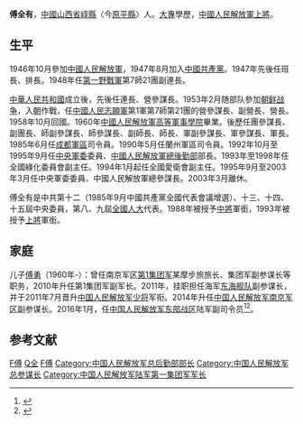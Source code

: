 {{中国人民解放军将领
| name = 傅全有
| image name = 
| width = 
| job = [[中国人民解放军|中国人民解放军]]第九任[[中国人民解放军总参谋部|总参谋长]]
| job-1 = [[中国人民解放军总后勤部|中国人民解放军总后勤部]]第六任部长
| job2 = 
| period = 1995年9月 - 2002年11月
| period-1 = 1992年10月 - 1995年9月
| birthname =
| other_names =
| foreign_names =
| english_names =
| Sex =男
| date of birth = 1930年11月
| place of birth = {{ROC|山西省}}[[崞縣|崞縣]]
| date of death = 
| place of death = 
| nationality = {{ROC}}<br>{{PRC}}
| residence = {{PRC}}[[北京市|北京市]]
| languages =[[汉语|汉语]]
| height =
| weight =
| party = {{CPC}}
| rank = [[中国人民解放军上将|中国人民解放军上将]]
| spouse = 
| relatives = [[傅勇|傅勇]]（儿子）
| educate = 
* [[中国人民解放军总高级步兵学校|中国人民解放军总高级步兵学校]]
* [[中国人民解放军高等军事学院|中国人民解放军高等军事学院]]
| past = 
| work =
| award =
* 中華人民共和國解放奖章（1955）
| rankrecord= 
* 1955年被授予[[上尉|上尉]]军衔
* 1962年被授予[[大尉|大尉]]军衔
* 1988年被授予[[中将|中将]]军衔
* 1993年晋升[[上将|上将]]军衔
}}

'''傅全有'''{{BD|1930年|11月|||catIdx=Fu,傅}}，[[中國|中國]][[山西省|山西省]][[崞縣|崞縣]]〈今[[原平縣|原平縣]]〉人。[[大專|大專]]學歷，[[中國人民解放軍上將|中國人民解放軍上將]]。

== 生平 ==

1946年10月參加[[中國人民解放軍|中國人民解放軍]]，1947年8月加入[[中國共產黨|中國共產黨]]。1947年先後任班長、排長。1948年任[[第一野戰軍|第一野戰軍]]第7師21團副連長。

[[中華人民共和國|中華人民共和國]]成立後，先後任連長、營參謀長。1953年2月随部队參加[[朝鲜战争|朝鲜战争]]，入[[朝鮮民主主義人民共和國|朝]]作戰，任[[中國人民志願軍|中國人民志願軍]]第1軍第7師第21團的營參謀長、副營長、營長。1958年10月回國。1960年[[中國人民解放軍高等軍事學院|中國人民解放軍高等軍事學院]]畢業。後歷任團參謀長、副團長、師副參謀長、師參謀長、副師長、師長、軍副參謀長、軍參謀長、軍長。1985年6月任[[成都軍區|成都軍區]]司令員。1990年5月任蘭州軍區司令員。1992年10月至1995年9月任[[中央軍委|中央軍委]]委員、[[中國人民解放軍總後勤部|中國人民解放軍總後勤部]]部長。1993年至1998年任全國綠化委員會副主任。1994年1月起任全國愛衛會副主任。1995年9月至2003年3月任中央軍委委員、中國人民解放軍總參謀長。2003年3月離休。

傅全有是中共第十二（1985年9月中國共產黨全國代表會議增選）、十三、十四、十五屆中央委員，第八、九屆[[全國人大|全國人大]]代表。1988年被授予[[中將|中將]]軍銜，1993年被授予[[上將|上將]]軍銜。

== 家庭 ==
儿子[[傅勇|傅勇]]（1960年-）：曾任南京军区[[第1集团军|第1集团军]]某摩步旅旅长、集团军副参谋长等职务，2010年升任第1集团军副军长。2011年，挂职担任海军[[东海舰队|东海舰队]]副参谋长，并于2011年7月晋升[[中国人民解放军少将|中国人民解放军少将]]军衔。2014年升任[[中国人民解放军南京军区|中国人民解放军南京军区]]副参谋长。2016年1月，任[[中国人民解放军东部战区|中国人民解放军东部战区]]陆军副司令员<ref>{{cite news|title=傅勇、于中海等多名东部战区陆军领导集中亮相|url=http://www.thepaper.cn/newsDetail_forward_1429862|accessdate=2016-02-05|newspaper=澎湃新闻|archive-date=2020-06-04|archive-url=https://web.archive.org/web/20200604235047/http://www.thepaper.cn/newsDetail_forward_1429862|dead-url=no}}</ref><ref>{{cite news|title=傅勇出任东部战区陆军副司令员，系傅全有上将之子|url=http://www.thepaper.cn/newsDetail_forward_1475485|accessdate=2016-05-27|newspaper=澎湃新闻|archive-date=2020-06-04|archive-url=https://web.archive.org/web/20200604235137/https://www.thepaper.cn/newsDetail_forward_1475485|dead-url=no}}</ref>。

== 参考文献 ==
{{reflist}}
{{start box}}
{{s-mil|pla}}
{{s-before|[[張萬年|張萬年]]}}
{{s-title|[[中國人民解放軍|中國人民解放軍]]總參謀長|1995年9月-2002年11月}}
{{s-after|[[梁光烈|梁光烈]]}}
{{s-before|[[趙南起|趙南起]]}}
{{s-title|[[中國人民解放軍總後勤部|中國人民解放軍總後勤部]]部長|1992年10月-1995年9月}}
{{s-after|[[王克|王克]]}}
{{end box}}
{{中央军委/15}}
{{中央军委/14}}
{{中國人民解放軍總參謀長}}
{{中国人民解放军总后勤部部长}}
{{中国人民解放军上将/1993}}

[[Category:原平人|F傅]]
[[Category:傅姓|Q全]]
[[Category:中國人民解放軍上將|F傅]]
[[Category:中国人民解放军总后勤部部长|Category:中国人民解放军总后勤部部长]]
[[Category:中国人民解放军总参谋长|Category:中国人民解放军总参谋长]]
[[Category:中国人民解放军陆军第一集团军军长|Category:中国人民解放军陆军第一集团军军长]]